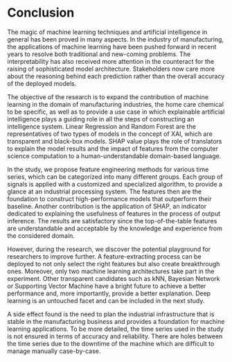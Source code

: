 # Conclusion

The magic of machine learning techniques and artificial intelligence in general has been proved in many aspects. In the industry of manufacturing, the applications of machine learning have been pushed forward in recent years to resolve both traditional and new-coming problems. The interpretability has also received more attention in the counteract for the raising of sophisticated model architecture. Stakeholders now care more about the reasoning behind each prediction rather than the overall accuracy of the deployed models.

The objective of the research is to expand the contribution of machine learning in the domain of manufacturing industries, the home care chemical to be specific, as well as to provide a use case in which explainable artificial intelligence plays a guiding role in all the steps of constructing an intelligence system. Linear Regression and Random Forest are the representatives of two types of models in the concept of XAI, which are transparent and black-box models. SHAP value plays the role of translators to explain the model results and the impact of features from the computer science computation to a human-understandable domain-based language.

In the study, we propose feature engineering methods for various time series, which can be categorized into many different groups. Each group of signals is applied with a customized and specialized algorithm, to provide a glance at an industrial processing system. The features then are the foundation to construct high-performance models that outperform their baseline. Another contribution is the application of SHAP, an indicator dedicated to explaining the usefulness of features in the process of output inference. The results are satisfactory since the top-of-the-table features are understandable and acceptable by the knowledge and experience from the considered domain.

However, during the research, we discover the potential playground for researchers to improve further. A feature-extracting process can be deployed to not only select the right features but also create breakthrough ones. Moreover, only two machine learning architectures take part in the experiment. Other transparent candidates such as kNN, Bayesian Network or Supporting Vector Machine have a bright future to achieve a better performance and, more importantly, provide a better explanation. Deep learning is an untouched facet and can be included in the next study.

A side effect found is the need to plan the industrial infrastructure that is stable in the manufacturing business and provides a foundation for machine learning applications. To be more detailed, the time series used in the study is not ensured in terms of accuracy and reliability. There are holes between the time series due to the downtime of the machine which are difficult to manage manually case-by-case.